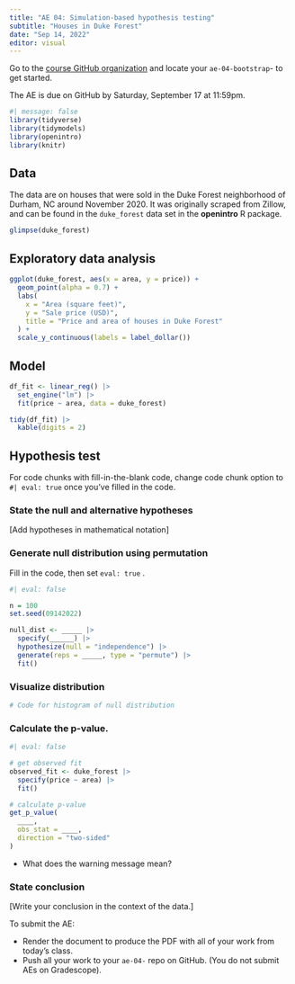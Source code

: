 ```yaml
---
title: "AE 04: Simulation-based hypothesis testing"
subtitle: "Houses in Duke Forest"
date: "Sep 14, 2022"
editor: visual
---
```


::: callout-important
Go to the [course GitHub organization](https://github.com/sta210-fa22) and locate your `ae-04-bootstrap`- to get started.

The AE is due on GitHub by Saturday, September 17 at 11:59pm.
:::

```r
#| message: false
library(tidyverse)
library(tidymodels)
library(openintro)
library(knitr)
```

## Data

The data are on houses that were sold in the Duke Forest neighborhood of Durham, NC around November 2020. It was originally scraped from Zillow, and can be found in the `duke_forest` data set in the **openintro** R package.

```r
glimpse(duke_forest)
```

## Exploratory data analysis

```r
ggplot(duke_forest, aes(x = area, y = price)) +
  geom_point(alpha = 0.7) +
  labs(
    x = "Area (square feet)",
    y = "Sale price (USD)",
    title = "Price and area of houses in Duke Forest"
  ) +
  scale_y_continuous(labels = label_dollar()) 
```

## Model

```r
df_fit <- linear_reg() |>
  set_engine("lm") |>
  fit(price ~ area, data = duke_forest)

tidy(df_fit) |>
  kable(digits = 2)
```

## Hypothesis test

::: callout-tip
For code chunks with fill-in-the-blank code, change code chunk option to `#| eval: true` once you've filled in the code.
:::

### State the null and alternative hypotheses

\[Add hypotheses in mathematical notation\]

### Generate null distribution using permutation

Fill in the code, then set `eval: true` .

```r
#| eval: false

n = 100
set.seed(09142022)

null_dist <- _____ |>
  specify(______) |>
  hypothesize(null = "independence") |>
  generate(reps = _____, type = "permute") |>
  fit()
```

### Visualize distribution

```r
# Code for histogram of null distribution
```

### Calculate the p-value.

```r
#| eval: false 

# get observed fit 
observed_fit <- duke_forest |>
  specify(price ~ area) |>
  fit()

# calculate p-value
get_p_value(
  ____,
  obs_stat = ____,
  direction = "two-sided"
)
```

-   What does the warning message mean?

### State conclusion

\[Write your conclusion in the context of the data.\]

::: callout-important
To submit the AE:

-   Render the document to produce the PDF with all of your work from today's class.
-   Push all your work to your `ae-04-` repo on GitHub. (You do not submit AEs on Gradescope).
:::
